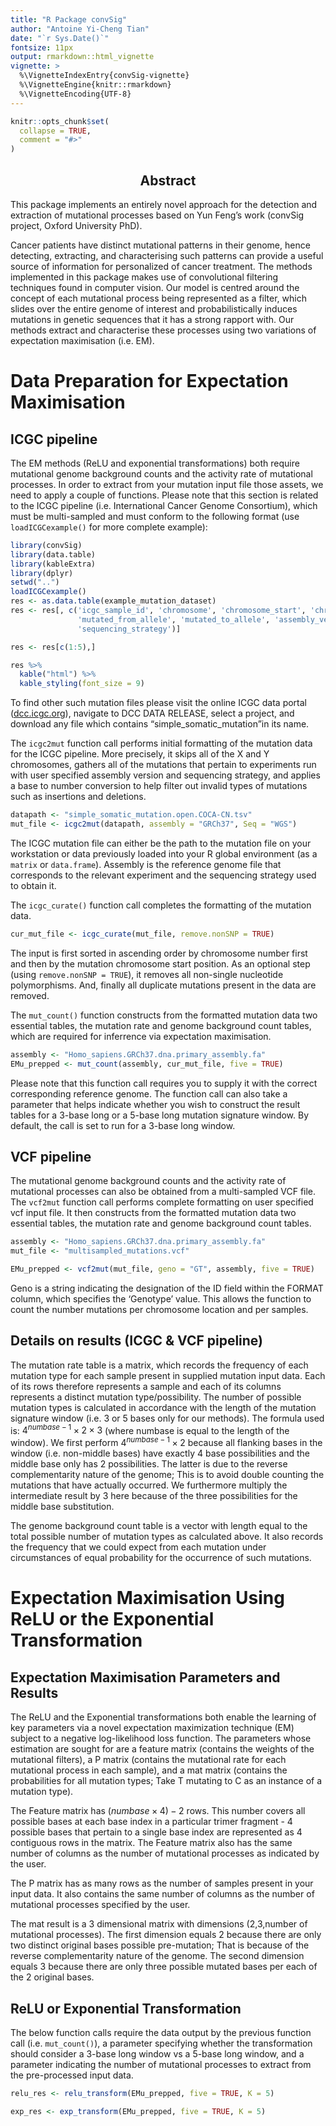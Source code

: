 ```yaml
---
title: "R Package convSig"
author: "Antoine Yi-Cheng Tian"
date: "`r Sys.Date()`"
fontsize: 11px
output: rmarkdown::html_vignette
vignette: >
  %\VignetteIndexEntry{convSig-vignette}
  %\VignetteEngine{knitr::rmarkdown}
  %\VignetteEncoding{UTF-8}
---
```


```r
knitr::opts_chunk$set(
  collapse = TRUE,
  comment = "#>"
)
```

<center><h2> Abstract </h2></center>

This package implements an entirely novel approach for the detection and extraction of mutational processes based on Yun Feng's work (convSig project, Oxford University PhD).

Cancer patients have distinct mutational patterns in their genome, hence detecting, extracting, and characterising such patterns can provide a useful source of information for personalized of cancer treatment.  The methods implemented in this package makes use of convolutional filtering techniques found in computer vision. Our model is centred around the concept of each mutational process being represented as a filter, which slides over the entire genome of interest and probabilistically induces mutations in genetic sequences that it has a strong rapport with. Our methods extract and characterise these processes using two variations of
expectation maximisation (i.e. EM).

<h1> Data Preparation for Expectation Maximisation </h1>

<h2> ICGC pipeline </h2>

The EM methods (ReLU and exponential transformations) both require mutational genome
background counts and the activity rate of mutational processes. In order to extract from
your mutation input file those assets, we need to apply a couple of functions. Please
note that this section is related to the ICGC pipeline (i.e. International Cancer Genome Consortium), which must be multi-sampled
and must conform to the following format (use `loadICGCexample()` for more complete
example):

```r
library(convSig)
library(data.table)
library(kableExtra)
library(dplyr)
setwd("..")
loadICGCexample()
res <- as.data.table(example_mutation_dataset)
res <- res[, c('icgc_sample_id', 'chromosome', 'chromosome_start', 'chromosome_end',
               'mutated_from_allele', 'mutated_to_allele', 'assembly_version',
               'sequencing_strategy')]

res <- res[c(1:5),]

res %>%
  kable("html") %>%
  kable_styling(font_size = 9)

```

To find other such mutation files please visit the online ICGC data portal ([dcc.icgc.org](https://dcc.icgc.org/)), navigate to DCC DATA RELEASE, select a project, and download any file which contains "simple_somatic_mutation"in its name.

The `icgc2mut` function call performs initial formatting of the mutation data for the ICGC pipeline. More precisely, it skips all of the X and Y chromosomes,
gathers all of the mutations that pertain to experiments run with user specified assembly version and sequencing strategy, and applies a base to number conversion to help filter out invalid types of mutations such as insertions and deletions. 

```r
datapath <- "simple_somatic_mutation.open.COCA-CN.tsv"
mut_file <- icgc2mut(datapath, assembly = "GRCh37", Seq = "WGS")
```

The ICGC mutation file can either be the path to the mutation file on your workstation or data previously loaded into your R global environment (as a `matrix` or `data.frame`).
Assembly is the reference genome file that corresponds to the relevant experiment and the sequencing strategy used to obtain it.

The `icgc_curate()` function call completes the formatting of the mutation data.

```r
cur_mut_file <- icgc_curate(mut_file, remove.nonSNP = TRUE)
```

The input is first sorted in ascending order by chromosome number first and then by the mutation chromosome start position. As an optional step (using `remove.nonSNP = TRUE`), it removes all non-single nucleotide polymorphisms. And, finally all duplicate mutations present in the data are removed.

The `mut_count()` function constructs from the formatted mutation data two essential tables, the mutation rate and genome background count tables, which are required for inferrence via expectation maximisation.

```r
assembly <- "Homo_sapiens.GRCh37.dna.primary_assembly.fa"
EMu_prepped <- mut_count(assembly, cur_mut_file, five = TRUE)
```

Please note that this function call requires you to supply it with the correct
corresponding reference genome.
The function call can also take a parameter that helps indicate whether you wish to construct the result tables for a 3-base long or a 5-base long mutation signature window. By default, the call is set to run for a 3-base long window.

<h2> VCF pipeline </h2>

The mutational genome background counts and the activity rate of mutational processes
can also be obtained from a multi-sampled VCF file. The `vcf2mut` function call performs complete formatting on user specified vcf input file. It then constructs from the formatted mutation data two essential tables, the mutation rate and genome background count tables.

```r

assembly <- "Homo_sapiens.GRCh37.dna.primary_assembly.fa"
mut_file <- "multisampled_mutations.vcf"

EMu_prepped <- vcf2mut(mut_file, geno = "GT", assembly, five = TRUE)

```

Geno is a string indicating the designation of the ID field within the FORMAT column, which specifies the 'Genotype' value. This allows the function to count the number mutations per chromosome location and per samples.

<h2> Details on results (ICGC & VCF pipeline) </h2>

The mutation rate table is a matrix, which records the frequency of each mutation type for each sample present in supplied mutation input data. Each of its rows therefore represents a sample and each of its columns represents a distinct mutation type/possibility. The number of possible mutation types is calculated in accordance with the length of the mutation signature window (i.e. 3 or 5 bases only for our methods). The formula used is: $4^{numbase - 1} \times 2 \times 3$ (where numbase is equal to the length of the window). We first perform $4^{numbase - 1} \times 2$ because all flanking bases in the window (i.e. non-middle bases) have exactly 4 base possibilities and the middle base only has 2 possibilities. The latter is due to the reverse complementarity nature of the genome; This is to avoid double counting the mutations that have actually occurred. We furthermore multiply the intermediate result by 3 here because of the three possibilities for the middle base substitution.

The genome background count table is a vector with length equal to the total possible number of mutation types as calculated above. It also records the frequency that we could expect from each mutation under circumstances of equal probability for the occurrence of such mutations.

<h1> Expectation Maximisation Using ReLU or the Exponential Transformation </h1>

<h2> Expectation Maximisation Parameters and Results </h2>

The ReLU and the Exponential transformations both enable the learning of key parameters via a novel expectation maximization technique (EM) subject to a negative log-likelihood loss function. The parameters whose estimation are sought for are a feature matrix (contains the weights of the mutational filters), a P matrix (contains the mutational rate for each mutational process in each sample), and a mat matrix (contains the probabilities for all mutation types; Take T mutating to C as an instance of a mutation type).

The Feature matrix has $(numbase \times 4) - 2$ rows. This number covers all possible bases at each base index in a particular trimer fragment - 4 possible bases that pertain to a single base index are represented as 4 contiguous rows in the matrix. The Feature matrix also has the same number of columns as the number of mutational processes as indicated by the user.

The P matrix has as many rows as the number of samples present in your input data. It also contains the same number of columns as the number of mutational processes specified by the user.

The mat result is a 3 dimensional matrix with dimensions (2,3,number of mutational processes). The first dimension equals 2 because there are only two distinct original bases possible pre-mutation; That is because of the reverse complementarity nature of the genome. The second dimension equals 3 because there are only three possible mutated bases per
each of the 2 original bases.

<h2> ReLU or Exponential Transformation </h2>

The below function calls require the data output by the previous function call (i.e. `mut_count()`), a parameter specifying whether the transformation should consider a 3-base long window vs a 5-base long window, and a parameter indicating the number of mutational processes to extract from the pre-processed input data.

```r
relu_res <- relu_transform(EMu_prepped, five = TRUE, K = 5)
```

```r
exp_res <- exp_transform(EMu_prepped, five = TRUE, K = 5)
```
